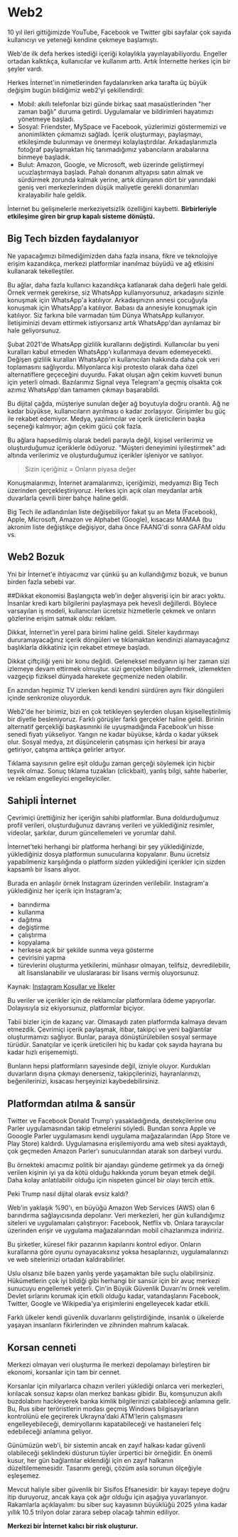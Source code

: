 
# Web2
10 yıl ileri gittiğimizde YouTube, Facebook ve Twitter gibi sayfalar çok sayıda kullanıcıyı ve yeteneği kendine çekmeye başlamıştı. 

Web'de ilk defa herkes istediği içeriği kolaylıkla yayınlayabiliyordu. Engeller ortadan kalktıkça, kullanıcılar ve kullanım arttı. Artık İnternette herkes için bir şeyler vardı. 

Herkes İnternet'in nimetlerinden faydalanırken arka tarafta üç büyük değişim bugün bildiğimiz web2'yi şekillendirdi:
- Mobil: akıllı telefonlar bizi günde birkaç saat masaüstlerinden "her zaman bağlı" duruma getirdi. Uygulamalar ve bildirimleri hayatımızı yönetmeye başladı. 
- Sosyal: Friendster, MySpace ve Facebook, yüzlerimizi göstermemizi ve anonimlikten çıkmamızı sağladı. İçerik oluşturmayı, paylaşmayı, etkileşimde bulunmayı ve önermeyi kolaylaştırdılar. Arkadaşlarımızla fotoğraf paylaşmaktan hiç tanımadığımız yabancıların arabalarına binmeye başladık. 
- Bulut: Amazon, Google, ve Microsoft, web üzerinde geliştirmeyi ucuzlaştırmaya başladı. Pahalı donanım altyapısı satın almak ve sürdürmek zorunda kalmak yerine, artık dünyanın dört bir yanındaki geniş veri merkezlerinden düşük maliyetle gerekli donanımları kiralayabilir hale geldik. 

İnternet bu gelişmelerle merkeziyetsizlik özelliğini kaybetti. **Birbirleriyle etkileşime giren bir grup kapalı sisteme dönüştü.**

## Big Tech bizden faydalanıyor
Ne yapacağımızı bilmediğimizden daha fazla insana, fikre ve teknolojiye erişim kazandıkça, merkezi platformlar inanılmaz büyüdü ve ağ etkisini kullanarak tekelleştiler. 

Bu ağlar, daha fazla kullanıcı kazandıkça katlanarak daha değerli hale geldi. Örnek vermek gerekirse, siz WhatsApp kullanıyorsunuz, arkadaşını sizinle konuşmak için WhatsApp'a katılıyor. Arkadaşınızın annesi çocuğuyla konuşmak için WhatsApp'a katılıyor. Babası da annesiyle konuşmak için katılıyor. Siz farkına bile varmadan tüm Dünya WhatsApp kullanıyor. İletişiminizi devam ettirmek istiyorsanız artık WhatsApp'dan ayrılamaz bir hale geliyorsunuz. 

<Warning>Şubat 2021'de WhatsApp gizlilik kurallarını değiştirdi. Kullanıcılar bu yeni kuralları kabul etmeden WhatsApp'ı kullanmaya devam edemeyecekti. Değişen gizlilik kuralları WhatsApp'ın kullanıcıları hakkında daha çok veri toplamasını sağlıyordu. Milyonlarca kişi protesto olarak daha özel alternatiflere geçeceğini duyurdu. Fakat oluşan ağın çekim kuvveti bunun için yeterli olmadı. Bazılarımız Signal veya Telegram'a geçmiş olsakta çok azımız WhatsApp'dan tamamen çıkmayı başarabildi. </Warning>

Bu dijital çağda, müşteriye sunulan değer ağ boyutuyla doğru orantılı. Ağ ne kadar büyükse, kullanıcıların ayrılması o kadar zorlaşıyor. Girişimler bu güç ile rekabet edemiyor. Medya, yazılımcılar ve içerik üreticilerin başka seçeneği kalmıyor; ağın çekim gücü çok fazla. 

Bu ağlara hapsedilmiş olarak bedeli parayla değil, kişisel verilerimiz ve oluşturduğumuz içeriklerle ödüyoruz. "Müşteri deneyimini iyileştirmek" adı altında verilerimiz ve oluşturduğumuz içerikler işleniyor ve satılıyor. 

>Sizin içeriğiniz = Onların piyasa değer

Konuşmalarımızı, İnternet aramalarımızı, içeriğimizi, medyamızı Big Tech üzerinden gerçekleştiriyoruz. Herkes için açık olan meydanlar artık duvarlarla çevrili birer bahçe haline geldi. 

<Info>Big Tech ile adlandırılan liste değişebiliyor fakat şu an Meta (Facebook), Apple, Microsoft, Amazon ve Alphabet (Google), kısacası MAMAA (bu akronim liste değiştikçe değişiyor, daha önce FAANG'di sonra GAFAM oldu vs.</Info>

## Web2 Bozuk 

Yni bir İnternet'e ihtiyacımız var çünkü şu an kullandığımız bozuk, ve bunun birden fazla sebebi var. 

##Dikkat ekonomisi
Başlangıçta web'in değer alışverişi için bir aracı yoktu. İnsanlar kredi kartı bilgilerini paylaşmaya pek hevesli değillerdi. Böylece varsayılan iş modeli, kullanıcıları ücretsiz hizmetlerle çekmek ve onların gözlerine erişim satmak oldu: reklam. 

Dikkat, İnternet'in yerel para birimi haline geldi. Siteler kaydırmayı dururamayacağınız içerik döngüleri ve tıklamaktan kendinizi alamayacağınız başlıklarla dikkatiniz için rekabet etmeye başladı. 

Dikkat çiftçiliği yeni bir konu değildi. Geleneksel medyanın işi her zaman sizi izlemeye devam ettirmek olmuştur. sizi gerçekten bilgilendirmek, izlemekten vazgeçip fiziksel dünyada harekete geçmenize neden olabilir. 

En azından hepimiz TV izlerken kendi kendini sürdüren aynı fikir döngüleri içinde senkronize oluyorduk. 

Web2'de her birimiz, bizi en çok tetikleyen şeylerden oluşan kişiselleştirilmiş bir diyetle besleniyoruz. Farklı görüşler farklı gerçekler haline geldi. Birinin alternatif gerçekliği başkasınınki ile uyuşmadığında Facebook'un hisse senedi fiyatı yükseliyor. Yangın ne kadar büyükse, kârda o kadar yüksek olur. Sosyal medya, zıt düşüncelerin çatışması için herkesi bir araya getiriyor, çatışma arttıkça gelirler artıyor. 

Tıklama sayısının gelire eşit olduğu zaman gerçeği söylemek için hiçbir teşvik olmaz. Sonuç tıklama tuzakları (clickbait), yanlış bilgi, sahte haberler, ve reklam engelleyici engelleyiciler. 

## Sahipli İnternet
Çevrimiçi ürettiğiniz her içeriğin sahibi platformlar. Buna doldurduğumuz profil verileri, oluşturduğunuz davranış verileri ve yüklediğiniz resimler, videolar, şarkılar, durum güncellemeleri ve yorumlar dahil. 

İnternet'teki herhangi bir platforma herhangi bir şey yüklediğinizde, yüklediğiniz dosya platformun sunucularına kopyalanır. Bunu ücretsiz yapabilmeniz karşılığında o platform sizden yüklediğini içerikler için sizden kapsamlı bir lisans alıyor. 

Burada en anlaşılır örnek Instagram üzerinden verilebilir. Instagram'a yüklediğiniz her içerik için Instagram'a;
- barındırma
- kullanma
- dağıtma
- değiştirme
- çalıştırma
- kopyalama
- herkese açık bir şekilde sunma veya gösterme
- çevirisini yapma 
- türevlerini oluşturma 
yetkilerini, münhasır olmayan, telifsiz, devredilebilir, alt lisanslanabilir ve uluslararası bir lisans vermiş oluyorsunuz. 

<Info>Kaynak: [Instagram Koşullar ve İlkeler](https://tr-tr.facebook.com/help/instagram/581066165581870)</Info>

Bu veriler ve içerikler için de reklamcılar platformlara ödeme yapıyorlar. Dolayısıyla siz ekiyorsunuz, platformlar biçiyor. 

Tabii bizler için de kazanç var. Olmasaydı zaten platformda kalmaya devam etmezdik. Çevrimiçi içerik paylaşmak, itibar, takipçi ve yeni bağlantılar oluşturmamızı sağlıyor. Bunlar, paraya dönüştürülebilen sosyal sermaye türüdür. Sanatçılar ve içerik üreticileri hiç bu kadar çok sayıda hayrana bu kadar hızlı erişememişti. 

Bunların hepsi platformların sayesinde değil, izniyle oluyor. Kurdukları duvarların dışına çıkmayı denerseniz, takipçilerinizi, hayranlarınızı, beğenilerinizi, kısacası herşeyinizi kaybedebilirsiniz. 

## Platformdan atılma & sansür
Twitter ve Facebook Donald Trump'ı yasakladığında, destekçilerine onu Parler uygulamasından takip etmelerini söyledi. Bundan sonra Apple ve Gooogle Parler uygulamasını kendi uygulama mağazalarından (App Store ve Play Store) kaldırdı. Uygulamasına erişilemiyordu ama web sitesi ayaktaydı, çok geçmeden Amazon Parler'ı sunucularından atarak son darbeyi vurdu. 

Bu örnekteki amacımız politik bir ajandayı gündeme getirmek ya da örneği verilen kişinin iyi ya da kötü olduğu hakkında yorum beyan etmek değil. Daha kolay anlatılabilir olduğu için nispeten güncel bir olayı tercih ettik. 

Peki Trump nasıl dijital olarak evsiz kaldı? 

Web'in yaklaşık %90'ı, en büyüğü Amazon Web Services (AWS) olan 6 barındırma sağlayıcısında depolanır. Veri merkezleri, her gün kullandığımız siteleri ve uygulamaları çalıştırıyor: Facebook, Netflix vb. Onlara tarayıcılar üzerinden erişir ve uygulama mağazalarından mobil cihazlarımıza indiririz. 

Bu şirketler, küresel fikir pazarının kapılarını kontrol ediyor. Onların kurallarına göre oyunu oynayacaksınız yoksa hesaplarınızı, uygulamalarınızı ve web sitelerinizi ortadan kaldırabilirler. 

Uslu olsanız bile bazen yanlış yerde yaşamaktan bile suçlu olabilirsiniz. Hükümetlerin çok iyi bildiği gibi herhangi bir sansür için bir avuç merkezi sunucuyu engellemek yeterli. Çin'in Büyük Güvenlik Duvarı'nı örnek verelim. Devlet sırlarını korumak için etkili olduğu kadar, vatandaşlarını Facebook, Twitter, Google ve Wikipedia'ya erişimlerini engelleyecek kadar etkili. 

Farklı ülkeler kendi güvenlik duvarlarını geliştirdiğinde, insanlık o ülkelerde yaşayan insanların fikirlerinden ve zihninden mahrum kalacak. 

## Korsan cenneti
Merkezi olmayan veri oluşturma ile merkezi depolamayı birleştiren bir ekonomi, korsanlar için tam bir cennet. 

Korsanlar için milyarlarca cihazın verileri yüklediği onlarca veri merkezleri, kırılacak sonsuz kapısı olan merkez bankası gibidir. Bu, komşunuzun akıllı buzdolabını hackleyerek banka kimlik bilgilerinizi çalabileceği anlamına gelir. Bu, Rus siber teröristlerin modası geçmiş Windows bilgisayarların kontrolünü ele geçirerek Ukrayna'daki ATM'lerin çalışmasını engelleyebileceği, demiryollarını kapatabileceği ve hastaneleri felç edebileceği anlamına geliyor. 

Günümüzün web'i, bir sistemin ancak en zayıf halkası kadar güvenli olabileceği şeklindeki düsturun tüyler ürpertici bir örneğidir. En önemli kusur, her gün bağlantılar eklendiği için en zayıf halkanın düzeltilememesidir. Tasarımı gereği, çözüm asla sorunun ölçeğiyle eşleşemez. 

Mevcut haliyle siber güvenlik bir Sisifos Efsanesidir: bir kayayı tepeye doğru itip duruyoruz, ancak kaya çok ağır olduğu için aşağıya yuvarlanıyor. Rakamlarla açıklayalım: bu siber suç kayasının büyüklüğü 2025 yılına kadar yıllık 10.5 trilyon dolar zarara sebep olacağı tahmin ediliyor. 

**Merkezi bir İnternet kalıcı bir risk oluşturur.**